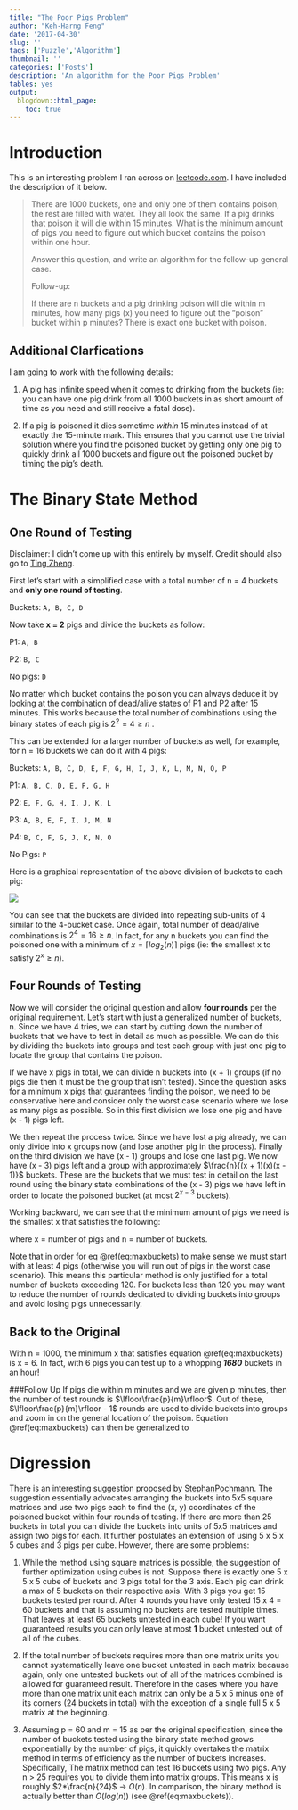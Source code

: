 ```yaml
---
title: "The Poor Pigs Problem"
author: "Keh-Harng Feng"
date: '2017-04-30'
slug: ''
tags: ['Puzzle','Algorithm']
thumbnail: ''
categories: ['Posts']
description: 'An algorithm for the Poor Pigs Problem'
tables: yes
output:
  blogdown::html_page:
    toc: true
---
```


# Introduction

This is an interesting problem I ran across on [leetcode.com](https://leetcode.com/problems/poor-pigs/#/description). I have included the description of it below.


>There are 1000 buckets, one and only one of them contains poison, the rest are filled with water. They all look the same. If a pig drinks that poison it will die within 15 minutes. What is the minimum amount of pigs you need to figure out which bucket contains the poison within one hour.
>
>Answer this question, and write an algorithm for the follow-up general case.
>
>Follow-up:
>
>If there are n buckets and a pig drinking poison will die within m minutes, how many pigs (x) you need to figure out the "poison" bucket within p minutes? There is exact one bucket with poison.


## Additional Clarfications
I am going to work with the following details: 

1. A pig has infinite speed when it comes to drinking from the buckets (ie: you can have one pig drink from all 1000 buckets in as short amount of time as you need and still receive a fatal dose).

2. If a pig is poisoned it dies sometime *within* 15 minutes instead of at exactly the 15-minute mark. This ensures that you cannot use the trivial solution where you find the poisoned bucket by getting only one pig to quickly drink all 1000 buckets and figure out the poisoned bucket by timing the pig's death.  

# The Binary State Method
## One Round of Testing
Disclaimer: I didn't come up with this entirely by myself. Credit should also go to [Ting Zheng](https://www.linkedin.com/in/ting-zheng-97a2267b/).

First let's start with a simplified case with a total number of n = 4 buckets and **only one round of testing**.

Buckets: ```A, B, C, D```

Now take **x = 2** pigs and divide the buckets as follow:

P1: ```A, B```

P2: ```B, C```

No pigs: ```D```

No matter which bucket contains the poison you can always deduce it by looking at the combination of dead/alive states of P1 and P2 after 15 minutes. This works because the total number of combinations using the binary states of each pig is $2^2 = 4 \ge n$ .

This can be extended for a larger number of buckets as well, for example, for n = 16 buckets we can do it with 4 pigs:

Buckets: ```A, B, C, D, E, F, G, H, I, J, K, L, M, N, O, P```

P1: ```A, B, C, D, E, F, G, H```

P2: ```E, F, G, H, I, J, K, L```

P3: ```A, B, E, F, I, J, M, N```

P4: ```B, C, F, G, J, K, N, O```

No Pigs: ```P```

Here is a graphical representation of the above division of buckets to each pig:

![](../../img/poor_pigs.png)

You can see that the buckets are divided into repeating sub-units of 4 similar to the 4-bucket case. Once again, total number of dead/alive combinations is $2^4 = 16 \ge n$. In fact, for any n buckets you can find the poisoned one with a minimum of $x = \lceil log_2(n) \rceil$ pigs (ie: the smallest x to satisfy $2^x \ge n$).

## Four Rounds of Testing
Now we will consider the original question and allow **four rounds** per the original requirement. Let's start with just a generalized number of buckets, n. Since we have 4 tries, we can start by cutting down the number of buckets that we have to test in detail as much as possible. We can do this by dividing the buckets into groups and test each group with just one pig to locate the group that contains the poison. 

If we have x pigs in total, we can divide n buckets into (x + 1) groups (if no pigs die then it must be the group that isn't tested). Since the question asks for a minimum x pigs that guarantees finding the poison, we need to be conservative here and consider only the worst case scenario where we lose as many pigs as possible. So in this first division we lose one pig and have (x - 1) pigs left.

We then repeat the process twice. Since we have lost a pig already, we can only divide into x groups now (and lose another pig in the process). Finally on the third division we have (x - 1) groups and lose one last pig. We now have (x - 3) pigs left and a group with approximately $\frac{n}{(x + 1)(x)(x - 1)}$ buckets. These are the buckets that we must test in detail on the last round using the binary state combinations of the (x - 3) pigs we have left in order to locate the poisoned bucket (at most $2^{x - 3}$ buckets). 

Working backward, we can see that the minimum amount of pigs we need is the smallest x that satisfies the following:

\begin{equation}
2^{x-3}(x+1)(x)(x-1) \ge n
(\#eq:maxbuckets)
\end{equation}

where x = number of pigs and n = number of buckets.

Note that in order for eq \@ref(eq:maxbuckets) to make sense we must start with at least 4 pigs (otherwise you will run out of pigs in the worst case scenario). This means this particular method is only justified for a total number of buckets exceeding 120. For buckets less than 120 you may want to reduce the number of rounds dedicated to dividing buckets into groups and avoid losing pigs unnecessarily.

## Back to the Original
With n = 1000, the minimum x that satisfies equation \@ref(eq:maxbuckets) is x = 6. In fact, with 6 pigs you can test up to a whopping ***1680*** buckets in an hour!

###Follow Up
If pigs die within m minutes and we are given p minutes, then the number of test rounds is $\lfloor\frac{p}{m}\rfloor$. Out of these, $\lfloor\frac{p}{m}\rfloor - 1$ rounds are used to divide buckets into groups and zoom in on the general location of the poison. Equation \@ref(eq:maxbuckets) can then be generalized to

\begin{equation}
2^{x- \lfloor \frac{p}{m} \rfloor + 1}\prod_{i = 1}^{\lfloor \frac{p}{m} \rfloor - 1} (x + 2 - i) \ge n
(\#eq:generalized)
\end{equation}

# Digression
There is an interesting suggestion proposed by [StephanPochmann](https://discuss.leetcode.com/topic/67666/another-explanation-and-solution). The suggestion essentially advocates arranging the buckets into 5x5 square matrices and use two pigs each to find the (x, y) coordinates of the poisoned bucket within four rounds of testing. If there are more than 25 buckets in total you can divide the buckets into units of 5x5 matrices and assign two pigs for each. It further postulates an extension of using 5 x 5 x 5 cubes and 3 pigs per cube. However, there are some problems:  

1. While the method using square matrices is possible, the suggestion of further optimization using cubes is not. Suppose there is exactly one 5 x 5 x 5 cube of buckets and 3 pigs total for the 3 axis. Each pig can drink a max of 5 buckets on their respective axis. With 3 pigs you get 15 buckets tested per round. After 4 rounds you have only tested 15 x 4 = 60 buckets and that is assuming no buckets are tested multiple times. That leaves at least 65 buckets untested in each cube! If you want guaranteed results you can only leave at most **1** bucket untested out of all of the cubes.

2. If the total number of buckets requires more than one matrix units you cannot systematically leave one bucket untested in each matrix because again, only one untested buckets out of all of the matrices combined is allowed for guaranteed result. Therefore in the cases where you have more than one matrix unit each matrix can only be a 5 x 5 minus one of its corners (24 buckets in total) with the exception of a single full 5 x 5 matrix at the beginning.

3. Assuming p = 60 and m = 15 as per the original specification, since the number of buckets tested using the binary state method grows exponentially by the number of pigs, it quickly overtakes the matrix method in terms of efficiency as the number of buckets increases. Specifically, The matrix method can test 16 buckets using two pigs. Any n > 25 requires you to divide them into matrix groups. This means x is roughly $2*\frac{n}{24}$ -> $O(n)$. In comparison, the binary method is actually better than $O(log(n))$ (see \@ref(eq:maxbuckets)).